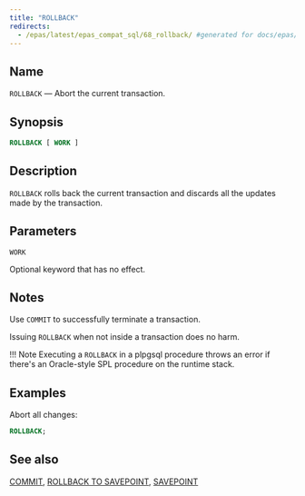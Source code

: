```yaml
---
title: "ROLLBACK"
redirects:
  - /epas/latest/epas_compat_sql/68_rollback/ #generated for docs/epas/reorg-role-use-case-mode
---
```


<div id="rollback" class="registered_link"></div>

## Name

`ROLLBACK` &mdash; Abort the current transaction.

## Synopsis

```sql
ROLLBACK [ WORK ]
```

## Description

`ROLLBACK` rolls back the current transaction and discards all the updates made by the transaction.

## Parameters

`WORK`

 Optional keyword that has no effect.

## Notes

Use `COMMIT` to successfully terminate a transaction.

Issuing `ROLLBACK` when not inside a transaction does no harm.

!!! Note
    Executing a `ROLLBACK` in a plpgsql procedure throws an error if there's an Oracle-style SPL procedure on the runtime stack.

## Examples

Abort all changes:

```sql
ROLLBACK;
```

## See also

[COMMIT](19_commit/#commit), [ROLLBACK TO SAVEPOINT](69_rollback_to_savepoint/#rollback_to_savepoint), [SAVEPOINT](70_savepoint/#savepoint)
